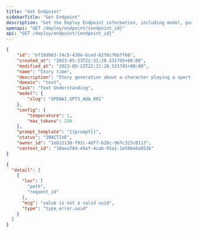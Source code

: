 ```yaml
---
title: "Get Endpoint"
sidebarTitle: "Get Endpoint"
description: "Get the Deploy Endpoint information, including model, parameters, prompt template and documents"
openapi: "GET /deploy/endpoint/{endpoint_id}"
api: "GET /deploy/endpoint/{endpoint_id}"
---
```


<ResponseExample>

```json Response
{
    "id": "ef19d983-74c5-430e-bced-62f8c76bff60",
    "created_at": "2023-05-23T22:31:28.531745+00:00",
    "modified_at": "2023-05-23T22:31:28.531745+00:00",
    "name": "Story time",
    "description": "Story generation about a character playing a sport.",
    "domain": "text",
    "task": "Text Understanding",
    "model": {
        "slug": "OPENAI_GPT3_ADA_001"
    },
    "config": {
        "temperature": 1,
        "max_tokens": 250
    },
    "prompt_template": "{{prompt}}",
    "status": "INACTIVE",
    "owner_id": "1e622138-f92c-4df7-b28c-967c325c0113",
    "context_id": "10aea784-45ef-4cab-95a1-1e596e6ab53b"
}
```


  ```json Validation Error
  {
    "detail": [
      {
        "loc": [
          "path",
          "request_id"
        ],
        "msg": "value is not a valid uuid",
        "type": "type_error.uuid"
      }
    ]
  }
  ```


</ResponseExample>